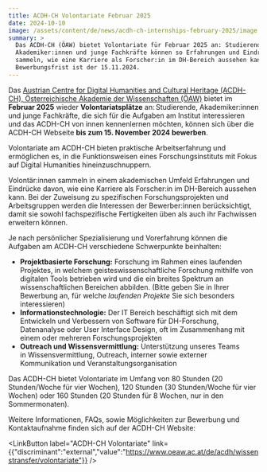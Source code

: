 ```yaml
---
title: ACDH-CH Volontariate Februar 2025
date: 2024-10-10
image: /assets/content/de/news/acdh-ch-internships-february-2025/image.jpg
summary: >
  Das ACDH-CH (ÖAW) bietet Volontariate für Februar 2025 an: Studierende,
  Akademiker:innen und junge Fachkräfte können so Erfahrungen und Eindrücke
  sammeln, wie eine Karriere als Forscher:in im DH-Bereich aussehen kann.
  Bewerbungsfrist ist der 15.11.2024.
---
```

Das [Austrian Centre for Digital Humanities and Cultural Heritage (ACDH-CH), Österreichische Akademie der Wissenschaften (ÖAW)](https://clariah.at/de/consortium/austrian-academy-of-sciences/) bietet im **Februar 2025** wieder **Volontariatsplätze** an: Studierende, Akademiker:innen und junge Fachkräfte, die sich für die Aufgaben am Institut interessieren und das ACDH-CH von innen kennenlernen möchten, können sich über die ACDH-CH Webseite **bis zum 15. November 2024 bewerben**.

Volontariate am ACDH-CH bieten praktische Arbeitserfahrung und ermöglichen es, in die Funktionsweisen eines Forschungsinstituts mit Fokus auf Digital Humanities hineinzuschnuppern.&#x20;

Volontär:innen sammeln in einem akademischen Umfeld Erfahrungen und Eindrücke davon, wie eine Karriere als Forscher:in im DH-Bereich aussehen kann. Bei der Zuweisung zu spezifischen Forschungsprojekten und Arbeitsgruppen werden die Interessen der Bewerber:innen berücksichtigt, damit sie sowohl fachspezifische Fertigkeiten üben als auch ihr Fachwissen erweitern können.

Je nach persönlicher Spezialisierung und Vorerfahrung können die Aufgaben am ACDH-CH verschiedene Schwerpunkte beinhalten:

* **Projektbasierte Forschung:** Forschung im Rahmen eines laufenden Projektes, in welchem geisteswissenschaftliche Forschung mithilfe von digitalen Tools betrieben wird und die ein breites Spektrum an wissenschaftlichen Bereichen abbilden. (Bitte geben Sie in Ihrer Bewerbung an, für welche *laufenden Projekte* Sie sich besonders interessieren)
* **Informationstechnologie:** Der IT Bereich beschäftigt sich mit dem Entwickeln und Verbessern von Software für DH-Forschung, Datenanalyse oder User Interface Design, oft im Zusammenhang mit einem oder mehreren Forschungsprojekten
* **Outreach und Wissensvermittlung:** Unterstützung unseres Teams in Wissensvermittlung, Outreach, interner sowie externer Kommunikation und Veranstaltungsorganisation

Das ACDH-CH bietet Volontariate im Umfang von 80 Stunden (20 Stunden/Woche für vier Wochen), 120 Stunden (30 Stunden/Woche für vier Wochen) oder 160 Stunden (20 Stunden für 8 Wochen, nur in den Sommermonaten).

Weitere Informationen, FAQs, sowie Möglichkeiten zur Bewerbung und Kontaktaufnahme finden sich auf der ACDH-CH Website:

<LinkButton label="ACDH-CH Volontariate" link={{"discriminant":"external","value":"https://www.oeaw.ac.at/de/acdh/wissenstransfer/volontariate"}} />
